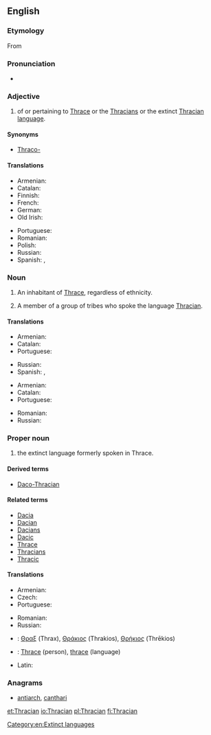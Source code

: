 ==English==
{{wikipedia|Thracians}}

===Etymology===
From {{suffix|Thrace|ian|lang=en}}

===Pronunciation===
* {{a|UK}} {{IPA|/ˈθɹeɪs.iː.ən/|lang=en}}

===Adjective===
{{en-adj|-}}

# of or pertaining to [[W:Thrace|Thrace]] or the [[W:Thracians|Thracians]] or the extinct [[W:Thracian language|Thracian language]].

====Synonyms====
* [[Thraco-]]

====Translations====
{{trans-top|of or pertaining to Thrace, Thracians of the Thracian language}}
* Armenian: {{t|hy|թրակյան}}
* Catalan: {{t|ca|traci|m}}
* Finnish: {{t+|fi|traakialainen}}
* French: {{t+|fr|thrace}}
* German: {{t|de|thrakisch}}
* Old Irish: {{t|sga|Traic}}
{{trans-mid}}
* Portuguese: {{t+|pt|trácio}}
* Romanian: {{t+|ro|trac}}
* Polish: {{t|pl|tracki}}
* Russian: {{t+|ru|фракийский}}
* Spanish: {{t+|es|tracio}}, {{t|es|traciano}}
{{trans-bottom}}

===Noun===
{{en-noun}}

# {{context|countable|lang=en}} An inhabitant of [[Thrace]], regardless of ethnicity.
# {{context|countable|lang=en}} A member of a group of tribes who spoke the language [[#Proper_noun|Thracian]]. {{qualifier|See {{w|Thracians|Wikipedia's article on the Thracians}}.}}

====Translations====
{{trans-top|Inhabitant of Thrace}}
* Armenian: {{t|hy|թրակացի}}
* Catalan: {{t|ca|traci|m}}
* Portuguese: {{t+|pt|trácio|m}}
{{trans-mid}}
* Russian: {{t+|ru|фракиец}}
* Spanish: {{t+|es|tracio|m}}, {{t|es|traciano|m}}
{{trans-bottom}}

{{trans-top|ethnic Thracian}}
* Armenian: {{t|hy|թրակացի}}
* Catalan: {{t|ca|traci|m}}
* Portuguese: {{t+|pt|trácio|m}}
{{trans-mid}}
* Romanian: {{t+|ro|trac|m}}
* Russian: {{t+|ru|фракиец}}
{{trans-bottom}}

===Proper noun===
{{en-proper noun}}

# {{context|uncountable|lang=en}} the extinct language formerly spoken in Thrace.

====Derived terms====
* [[Daco-Thracian]]

====Related terms====
* [[Dacia]]
* [[Dacian]]
* [[Dacians]]
* [[Dacic]]
* [[Thrace]]
* [[Thracians]]
* [[Thracic]]

====Translations====
{{trans-top|language}}
* Armenian: {{t+|hy|թրակերեն}}
* Czech: {{t|cs|thráčtina|f}}
* Portuguese: {{t+|pt|trácio|m}}
{{trans-mid}}
* Romanian: {{t|ro|limba tracă|f}}
* Russian: {{t+|ru|фракийский}}
{{trans-bottom}}
{{checktrans-top}}
* {{ttbc|grc}}: [[Θραξ]] (Thrax), [[Θράκιος]] (Thrakios), [[Θρήκιος]] (Thrēkios)
* {{ttbc|fr}}: [[Thrace]] (person), [[thrace]] (language)
{{trans-mid}}
* Latin: {{t-check|la|Thracus}}
{{trans-bottom}}

===Anagrams===
* [[antiarch#English|antiarch]], [[canthari#English|canthari]]

[[Category:en:Extinct languages]]

[[et:Thracian]]
[[io:Thracian]]
[[pl:Thracian]]
[[fi:Thracian]]